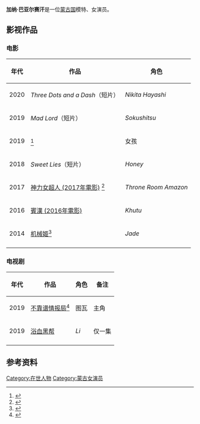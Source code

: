 {{noteTA
|G1=Show
|G2=Movie
}}
'''加纳·巴亚尔赛汗'''是一位[[蒙古国|蒙古国]]模特、女演员。

==影视作品==

===电影===
{| class="wikitable sortable"
|-
!年代
!作品
!角色
|-
|2020
| '' Three Dots and a Dash ''（短片）
| ''Nikita Hayashi''
|-
|2019
| '' Mad Lord  ''（短片）
| ''Sokushitsu''
|-
|2019
| {{tsl|en|Waiting for the Barbarians (film)|等待野蛮人_(电影)|等待野蛮人}}<ref name="LFF">{{cite web |url= https://www.theupcoming.co.uk/2019/09/30/london-film-festival-2019-waiting-for-the-barbarians-review/ |title= London Film Festival `Waiting for the Barbarians’ |publisher= theupcoming.co.uk |year= 2019 |accessdate= 2020-08-10 |archive-date= 2020-06-22 |archive-url= https://web.archive.org/web/20200622041017/https://www.theupcoming.co.uk/2019/09/30/london-film-festival-2019-waiting-for-the-barbarians-review/ |dead-url= no }}</ref>
| 女孩
|-
|2018
| ''Sweet Lies''（短片）
| ''Honey''
|-
|2017
| [[神力女超人_(2017年電影)|神力女超人 (2017年電影)]] <ref name="Face">{{cite web|url= https://www.facebook.com/mongolialive.org/posts/gana-bayarsaikhan-ganabayarsaikhan-is-a-mongolian-actress-known-for-wonder-woman/2572945646100569/ |title= Gana Bayarsaikhan is a Mongolian actress known for Wonder Woman |publisher= Mongolia live on facebook |year=2020 }}</ref>  
| ''Throne Room Amazon ''
|-
|2016
| [[賓漢_(2016年電影)|賓漢 (2016年電影)]]
| ''Khutu''
|-
|2014
| [[机械姬|机械姬]]<ref name="Netflix">{{cite web|url= https://www.netflix.com/gb/title/80023689 |title= Ex Machina|publisher=netflix.com|year=2015}}</ref>
| ''Jade''
|-
|}

===电视剧===
{| class="wikitable sortable"
|-
!年代
!作品
!角色
!备注
|-
|2019
| [[不靠谱情报局|不靠谱情报局]]<ref name="tele">{{cite web |url= https://www.hitc.com/en-gb/2020/02/28/gana-bayarsaikhan-intelligence-actress-instagram-previous-roles/ |title= Intelligence: Who is Gana Bayarsaikhan? Sky One star impresses as Tuva Olsen |publisher= hitc.com |year= 2020 |accessdate= 2020-08-10 |archive-date= 2020-04-07 |archive-url= https://web.archive.org/web/20200407144345/https://www.hitc.com/en-gb/2020/02/28/gana-bayarsaikhan-intelligence-actress-instagram-previous-roles/ |dead-url= no }}</ref> 
| 图瓦
| 主角
|-
|2019
| [[浴血黑帮|浴血黑帮]]
| ''Li''
| 仅一集
|-
|}

== 参考资料 ==
{{reflist}}

{{蒙古国人物小作品}}
[[Category:在世人物|Category:在世人物]]
[[Category:蒙古女演员|Category:蒙古女演员]]